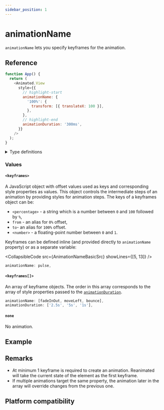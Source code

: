 ```yaml
---
sidebar_position: 1
---
```


# animationName

`animationName` lets you specify keyframes for the animation.


<InteractiveExample
  src={AnimationNameBasicSrc}
  component={AnimationNameBasic}
/>

## Reference

```javascript
function App() {
  return (
    <Animated.View
      style={{
        // highlight-start
        animationName: {
          '100%': {
            transform: [{ translateX: 100 }],
          },
        },
        // highlight-end
        animationDuration: '300ms',
      }}
    />
  );
}
```

<details>
<summary>Type definitions</summary>

```typescript
import type { ImageStyle, TextStyle, ViewStyle } from 'react-native';

type PlainStyle = ViewStyle & TextStyle & ImageStyle;

type CSSAnimationKeyframes<S extends object = PlainStyle> = Record<
  CSSAnimationKeyframeSelector,
  CSSAnimationKeyframeBlock<S>
>;
```

</details>

### Values

#### `<keyframes>`

A JavaScript object with offset values used as keys and corresponding style properties as values. This object controls the intermediate steps of an animation by providing styles for animation steps. The keys of a keyframes object can be:

- `<percentage>` - a string which is a number between `0` and `100` followed by `%`,
- `from` - an alias for `0%` offset,
- `to`- an alias for `100%` offset.
- `<number>` - a floating-point number between `0` and `1`.

Keyframes can be defined inline (and provided directly to `animationName` property) or as a separate variable:


<CollapsibleCode src={AnimationNameBasicSrc} showLines={[5, 13]} />

```javascript
animationName: pulse,
```

#### `<keyframes[]>`

An array of keyframe objects. The order in this array corresponds to the array of style properties passed to the [`animationDuration`](/docs/css-animations/animation-duration).

```javascript
animationName: [fadeInOut, moveLeft, bounce],
animationDuration: ['2.5s', '5s', '1s'],
```

#### `none`

No animation.

## Example


<InteractiveExample src={AnimationNameSrc} component={AnimationName} />

## Remarks

- At minimum 1 keyframe is required to create an animation. Reanimated will take the current state of the element as the first keyframe.
- If multiple animations target the same property, the animation later in the array will override changes from the previous one.

## Platform compatibility

<PlatformCompatibility android ios web />
